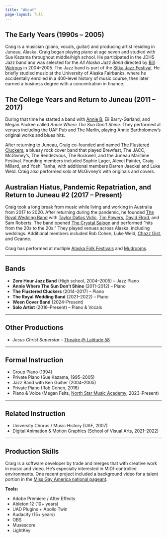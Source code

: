 ```yaml
---
title: "About"
page-layout: full
---
```


## The Early Years (1990s – 2005)

Craig is a musician (piano, vocals, guitar) and producing artist residing in Juneau, Alaska. Craig began playing piano at age seven and studied with Sue Kazama throughout middle/high school. He participated in the JDHS Jazz band and was selected for the *All Alaska Jazz Band* directed by [Bill Watrous](https://en.wikipedia.org/wiki/Bill_Watrous) in 2004–2005. The Jazz band is part of the [Sitka Jazz Festival](https://en.wikipedia.org/wiki/Sitka_Jazz_Festival). He briefly studied music at the University of Alaska Fairbanks, where he accidentally enrolled in a 400-level history of music course, then later earned a business degree with a concentration in finance.

## The College Years and Return to Juneau (2011 – 2017)

During that time he started a band with [Annie B](http://www.anniebalaska.com/), Eli Barry-Garland, and Megan Packee called *Annie Where The Sun Don't Shine*. They performed at venues including the UAF Pub and The Marlin, playing Annie Bartholomew’s original works and blues hits.

After returning to Juneau, Craig co-founded and named [The Flustered Cluckers](https://www.facebook.com/flusteredcluckers), a bluesy rock cover band that played Brewfest, The JACC, McGivney's, The Rendezvous, The Rockwell, and the Juneau Maritime Festival. Founding members included Sophie Lager, Alexei Painter, Craig Millard, and Yoshi Tanha, with additional members Darren Jaeckel and Luke Weld. Craig also performed solo at McGivney’s with originals and covers.

## Australian Hiatus, Pandemic Repatriation, and Return to Juneau #2 (2017 – Present)

Craig took a long break from music while living and working in Australia from 2017 to 2020. After returning during the pandemic, he founded [The Royal Wedding Band](https://www.instagram.com/theroyalweddingband/) with [Taylor Dallas Vidic](https://www.taylorvidic.com/), [Tim Powers](https://www.instagram.com/tim_in_ak/), [David Elrod](https://www.instagram.com/thedavidelrod/), and Sam Roberts. The band opened [The Crystal Saloon](https://www.crystalsaloon.com/) and performed "hits from the 20s to the 20s." They played venues across Alaska, including weddings. Additional members included Rob Cohen, Luke Weld, [Chazz Gist](https://www.instagram.com/chazzgist/), and Ceanne.

Craig has performed at multiple [Alaska Folk Festivals](https://akfolkfest.org/) and [Mudrooms](https://mudrooms.org/).

---

## Bands

- **Zero Hour Jazz Band** (High school, 2004–2005) – Jazz Piano  
- **Annie Where The Sun Don’t Shine** (2011–2012) – Piano  
- **The Flustered Cluckers** (2014–2017) – Piano  
- **The Royal Wedding Band** (2021–2022) – Piano  
- **Ween Cover Band** (2024–Present)  
- **Solo Artist** (2016–Present) – Piano & Vocals  

---

## Other Productions

- *Jesus Christ Superstar* – [Theatre @ Latitude 58](https://www.facebook.com/theateratlatitude58admin/)

---

## Formal Instruction

- Group Piano (1994)  
- Private Piano (Sue Kazama, 1995–2005)  
- Jazz Band with Ken Guiher (2004–2005)  
- Private Piano (Rob Cohen, 2016)  
- Piano & Voice (Megan Felts, [North Star Music Academy](https://northstarmusicacademy.com/), 2023–Present)

---

## Related Instruction

- University Chorus / Music History (UAF, 2007)  
- Digital Animation & Motion Graphics (School of Visual Arts, 2021–2022)

---

## Production Skills

Craig is a software developer by trade and merges that with creative work in music and video. He’s especially interested in MIDI-controlled environments. One recent project included a background video for a talent portion in the [Miss Gay America national pageant](http://www.missgayamerica.com/).

**Tools:**

- Adobe Premiere / After Effects  
- Ableton 12 (10+ years)  
- UAD Plugins + Apollo Twin  
- Audacity (15+ years)  
- OBS  
- Musescore  
- LightKey  
